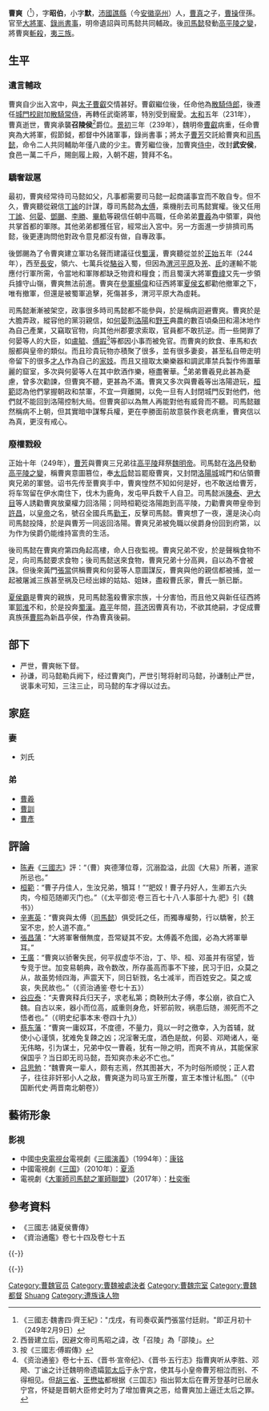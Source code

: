 {{東亞男性歷史人物
|名稱 =曹爽
|身份 =曹魏大將軍，錄尚書事
|國家 =
|時代 =
|主君 =[[曹叡|魏明帝]]→[[曹芳|曹芳]]
|屆數 =
|最高職務 =
|前任 = 
|繼任 = 
|圖片名稱 =
|圖片大小 =
|圖片說明 =
|氏 =
|姓 =[[曹姓|曹姓]]
|穆坤= <!--清代八旗满洲人物专用-->
|名 =爽
|姓名 =
|羅馬拼音 =
|假名 = <!--日本、琉球人用-->
|諺文 = <!--朝鮮、韓國人用-->
|字 =
|號=
|名乘 = <!--琉球士族用-->
|官職 =
|封爵 =召陵侯→武安侯
|封號 =
|位階 =
|御稱號 = <!--日本皇族之稱號-->
|宮號1 = <!--日本皇族之宮號-->
|宮號2 = <!--朝鮮王族之宮號-->
|封地 =
|神號 =
|尊號 =
|族裔 = 
|信仰 = <!--指的是宗教信仰-->
|旗籍 = <!--清代八旗人物专用-->
|氏族 =
|籍貫 =
|本貫 = <!--朝鮮人用-->
|世居地= <!--清代八旗人物专用-->
|世居地/穆坤= <!--专门用于清代八旗满洲人物世居地和穆坤相同时-->
|祖籍 =
|本籍 =
|出身地 =
|府邸 =
|世系 = 
|初名 =
|乳名 = <!--日本、朝鮮、琉球以外人物用-->
|幼名 = <!--日本人用-->
|兒名 = <!--朝鮮人用-->
|童名 = <!--琉球人用-->
|小字 =
|別名 =
|法號 =
|院號 =
|其他名號 =
|出生日期 =
|出生地點 =
|婚年 =
|逝世日期 =[[曹芳|魏齊王]]正始十年 （249年）
|逝世地點 =
|在位年代 =
|廟號 =
|諡號 =
|墓葬 =
|祠廟 =
|父親 =召陵元侯[[曹真|曹真]]
|嫡母 =
|母親 =
|繼父=
|繼母=
|養父=
|養母=
|猶父= <!--日本人用-->
|烏帽子親= <!--日本人、琉球人用-->
|元配 =
|正室 =
|妻 =
|繼室 =
|平妻 =
|側室 =
|元配之父 =
|元配之嫡母 =
|元配之母 =
|正室之父 =
|正室之嫡母 =
|正室之母 =
|妻之父 =
|妻之嫡母 =
|妻之母 =
|繼室之父 =
|繼室之嫡母 =
|繼室之母 =
|平妻之父 =
|平妻之嫡母 =
|平妻之母 =
|兄弟 =
|姊妹 =
|嫡兄弟 =
|嫡姊妹 =
|庶兄弟 =
|庶姊妹 =
|同胞兄弟 =
|同胞姊妹 =
|異母兄弟 =
|異母姊妹 =
|異父兄弟 =
|異父姊妹 =
|繼兄弟 =
|繼姊妹 =
|子 =
|女 =
|嫡子 =
|嫡女 =
|庶子 =
|庶女 =
|養子 =
|養女 =
|猶子 = <!--日本人用-->
|婿養子 = <!--日本人用-->
|烏帽子子 = <!--日本人用-->
|繼子 =
|繼女 =
|其他親屬 =祖父：[[曹邵|曹邵]]
|出身 = <!---此处指科举出身--->
|功名 = 
|經歷 = 
|著作 =
|注釋 =
}}
'''曹爽'''（{{bd||？|249年|2月9日|catIdx=Cao Shuang}}<ref>《三國志·魏書四·齊王紀》："戊戌，有司奏収黃門張當付廷尉。"即正月初十（249年2月9日）</ref>），字'''昭伯'''，小字'''默'''，[[沛國|沛國]][[譙縣|譙縣]]（今[[安徽|安徽]][[亳州|亳州]]）人，[[曹真|曹真]]之子，[[曹操|曹操]]侄孫。官至[[大将军_(中国)|大將軍]]、[[錄尚書事|錄尚書事]]，明帝遺詔與司馬懿共同輔政。後[[司馬懿|司馬懿]]發動[[高平陵之變|高平陵之變]]，將曹爽[[斬殺|斬殺]]，[[夷三族|夷三族]]。

== 生平 ==
=== 遺言輔政 ===
曹爽自少出入宮中，與[[太子|太子]][[曹叡|曹叡]]交情甚好。曹叡繼位後，任命他為[[散騎侍郎|散騎侍郎]]，後遷任[[城門校尉|城門校尉]]加[[散騎常侍|散騎常侍]]，再轉任武衛將軍，特別受到寵愛。[[太和_(曹叡)|太和]]五年（231年），曹真逝世，曹爽承襲'''召陵侯'''<ref>西晉建立后，因避文帝司馬昭之諱，改「召陵」為「邵陵」。</ref>爵位。[[景初|景初]]三年（239年），魏明帝[[曹叡|曹叡]]病重，任命曹爽為大將軍，假節鉞，都督中外諸軍事，錄尚書事；將太子[[曹芳|曹芳]]交託給曹爽和[[司馬懿|司馬懿]]，命令二人共同輔助年僅八歲的少主。曹芳繼位後，加曹爽[[侍中|侍中]]，改封'''武安侯'''，食邑一萬二千戶，賜劍履上殿，入朝不趨，贊拜不名。

=== 驕奢跋扈 ===
最初，曹爽经常待司马懿如父，凡事都需要司马懿一起商議事宜而不敢自专。但不久，曹爽聽從親信[[丁謐|丁謐]]的計謀，尊司馬懿為[[太傅|太傅]]，乘機削去司馬懿實權。後又任用[[丁謐|丁謐]]、[[何晏|何晏]]、[[鄧颺|鄧颺]]、[[李勝|李勝]]、[[畢軌|畢軌]]等親信任朝中高職，任命弟弟[[曹羲|曹羲]]為中領軍，與他共掌首都的軍隊。其他弟弟都獲任官，經常出入宮中。另一方面進一步排擠司馬懿，後更連詢問他對政令意見都沒有做，自專政事。

{{main|兴势之战}}
後鄧颺為了令曹爽建立軍功名聲而建議征伐[[蜀漢|蜀漢]]，曹爽聽從並於[[正始_(曹芳)|正始]]五年（244年），西至[[長安|長安]]，領六、七萬兵從[[駱谷|駱谷]]入蜀，但因為[[渭河平原|渭河平原]]及[[羌|羌]]、[[氐|氐]]的運輸不能應付行軍所需，令當地和軍隊都缺乏物資和糧食；而且蜀漢大將軍[[費禕|費禕]]又先一步領兵據守山嶺，曹爽無法前進。曹爽在[[參軍|參軍]][[杨伟_(三国)|楊偉]]和征西將軍[[夏侯玄|夏侯玄]]都勸他撤軍之下，唯有撤軍，但還是被蜀軍追擊，死傷甚多，渭河平原大為虛耗。

司馬懿漸漸被架空，政事很多時司馬懿都不能參與，於是稱病迴避曹爽。曹爽於是大膽弄政，縱容他的黨羽親信，如[[何晏|何晏]]割[[洛陽|洛陽]]和[[野王|野王]]典農的數百頃桑田和湯沐地作為自己產業，又竊取官物，向其他州郡要求索取，官員都不敢抗逆。而一些開罪了何晏等人的大臣，如[[盧毓|盧毓]]、[[傅嘏|傅嘏]]<REF>按《三國志·傅嘏傳》</REF>等都因小事而被免官。而曹爽的飲食、車馬和衣服都與皇帝的類似。而且珍貴玩物亦積聚了很多，並有很多妻妾，甚至私自帶走明帝留下的很多[[才人|才人]]作為自己的[[家妓|家妓]]。而且又擅取太樂樂器和調武庫禁兵製作佈置華麗的窟室，多次與何晏等人在其中飲酒作樂，極盡奢華。<ref>《资治通鉴》卷七十五、《晋书·宣帝纪》、《晋书·五行志》指曹爽听从李胜、邓飏、丁谧之计迁魏明帝遗孀[[明元郭皇后|郭太后]]于永宁宫，使其与小皇帝曹芳相泣而别、不得相见。但[[胡三省|胡三省]]、[[王懋竑|王懋竑]]都根据《三国志》指出郭太后在曹芳登基时已居永宁宫，怀疑是晋朝大臣修史时为了增加曹爽之恶，给曹爽加上逼迁太后之罪。</ref>弟弟曹羲見此甚為憂慮，曾多次勸諫，但曹爽不聽，更甚為不滿。曹爽又多次與曹羲等出洛陽遊玩，[[桓範|桓範]]認為他們掌握朝政和禁軍，不宜一齊離開，以免一旦有人封閉城門反對他們，他們就不能回到洛陽控制大局。但曹爽卻以為無人再能對他有威脅而不聽。司馬懿雖然稱病不上朝，但其實暗中謀奪兵權，更在李勝面前故意裝作衰老病重，曹爽信以為真，更沒有戒心。

=== 廢權戮殺 ===
正始十年（249年），[[曹芳|曹芳]]與曹爽三兄弟往[[高平陵|高平陵]]拜祭[[曹叡|魏明帝]]。司馬懿在[[雒邑|洛邑]]發動[[高平陵之变|高平陵之變]]，稱曹爽意圖篡位，奉[[明元郭皇后|太后]]懿旨罷廢曹爽，又封閉[[洛陽城|洛陽城]]城門和佔領曹爽兄弟的軍營。诏书先传至曹爽手中，曹爽惶然不知如何是好，也不敢送给曹芳，将车驾留在伊水南住下，伐木为鹿角，发屯甲兵数千人自卫。司馬懿派[[陳泰_(三國)|陳泰]]、[[尹大目|尹大目]]等人誘勸曹爽放棄權力回洛陽；同時桓範從洛陽跑到高平陵，力勸曹爽帶皇帝到[[許昌|許昌]]，以[[皇帝|皇帝]]之名，號召全國兵馬[[勤王|勤王]]，反擊司馬懿。曹爽想了一夜，還是決心向司馬懿投降，於是與曹芳一同返回洛陽。曹爽兄弟被免職以侯爵身份回到府第，以为作为侯爵仍能维持富贵的生活。

後司馬懿在曹爽府第四角起高樓，命人日夜監視。曹爽兄弟不安，於是聲稱食物不足，向司馬懿要求食物；後司馬懿送來食物，曹爽兄弟十分高興，自以為不會被誅。但後來黃門[[张当|張當]]供稱曹爽和何晏等人意圖謀反，曹爽與他的親信都被捕，並一起被屠滅三族甚至祸及已经出嫁的姑姑、姐妹，盡殺曹氏家，曹氏一脈已斷。

[[夏侯霸|夏侯霸]]是曹爽的親族，見司馬懿濫殺曹家宗族，十分害怕，而且他又與新任征西將軍[[郭淮|郭淮]]不和，於是投奔[[蜀漢|蜀漢]]。[[嘉平_(曹魏)|嘉平]]年間，[[蒋济|蒋济]]因曹真有功，不欲其绝嗣，才促成曹真族孫[[曹熙|曹熙]]為新昌亭侯，作為曹真後嗣。

== 部下 ==
* 严世，曹爽帐下督。
* 孙谦，司马懿勒兵阙下，经过曹爽门，严世引弩将射司马懿，孙谦制止严世，说事未可知，三注三止，司马懿的车才得以过去。

== 家庭 ==
=== 妻 ===
*刘氏

===弟===
*[[曹羲|曹羲]]
*[[曹訓|曹訓]]
*[[曹彥|曹彥]]

== 評論 ==
*[[陈寿|陈寿]]《[[三國志|三國志]]》評：“（曹）爽德薄位尊，沉溺盈溢，此固《大易》所著，道家所忌也。”
*[[桓範|桓範]]：“曹子丹佳人，生汝兄弟，犢耳！”“肥奴！曹子丹好人，生卿五六头肉，今桓范随卿灭门也。”（《太平御览·卷三百七十八·人事部十九·肥》引《魏书》）
*[[辛憲英|辛憲英]]：“曹爽與太傅（[[司馬懿|司馬懿]]）俱受託之任，而獨專權勢，行以驕奢，於王室不忠，於人道不直。”
*[[張昌蒲|張昌蒲]]：“大將軍奢僭無度，吾常疑其不安。太傅義不危國，必為大將軍舉耳。”
*[[王廣_(三國)|王廣]]：“曹爽以骄奢失民，何平叔虚华不治，丁、毕、桓、邓虽并有宿望，皆专竞于世。加变易朝典，政令数改，所存虽高而事不下接，民习于旧，众莫之从，故虽势倾四海，声震天下，同日斩戮，名士减半，而百姓安之。莫之或哀，失民故也。”（《资治通鉴·卷七十五》）
*[[谷应泰|谷应泰]]：“夫曹爽释兵归天子，求老私第；商鞅刑太子傅，孝公崩，欲自亡入魏。自古以来，器小而位高，威重则身危，奸邪前败，祸患后随，濒死而不之悟者也。”（《明史纪事本末·卷四十九》）
*[[蔡东藩|蔡东藩]]：“曹爽一庸奴耳，不度德，不量力，竟以一时之徼幸，入为首辅，就使小心谨慎，犹难免复餗之凶；况淫奢无度，酒色是酖，何晏、邓飏诸人，毫无伟略，引为谋士，兄弟中仅一曹羲，犹有一隙之明，而爽不肯从，其能保家保国乎？当日即无司马懿，吾知爽亦未必不亡也。”
*[[吕思勉|吕思勉]]：“魏曹爽一辈人，颇有志焉，然其图甚大，不为时俗所顺悦；正人君子，往往非奸邪小人之敌，曹爽遂为司马宣王所覆，宣王本惟计私图。”（《中国断代史·两晋南北朝卷》）

== 藝術形象 ==
=== 影視 ===
*中國[[中国中央电视台|中央電視台]]電視劇《[[三国演义_(电视剧)|三國演義]]》（1994年）：[[康铭|康铭]]
*中國電視劇《[[三国_(电视剧)|三国]]》（2010年）：[[夏添|夏添]]
*電視劇《[[大軍師司馬懿之軍師聯盟|大軍師司馬懿之軍師聯盟]]》（2017年）：[[杜奕衡|杜奕衡]]

== 參考資料 ==
*《三國志·諸夏侯曹傳》
*《資治通鑑》卷七十四及卷七十五
{{reflist}}
{{-}}
{{start box}}
{{s-mil}}
{{s-before|[[曹宇_(三国)|曹宇]]}}
{{s-title|曹魏[[大將軍_(東亞)|大将军]]|236年—249年}}
{{s-after|[[司馬師|司馬師]]}}
{{end box}}

{{-}}
{{三国志}}
{{DEFAULTSORT:Cao Shuang}}
[[Category:曹魏官员|Category:曹魏官员]]
[[Category:曹魏被處決者|Category:曹魏被處決者]]
[[Category:曹魏宗室|Category:曹魏宗室]]
[[Category:曹魏都督|Category:曹魏都督]]
[[Category:曹姓|Shuang]]
[[Category:遭族诛人物|Category:遭族诛人物]]